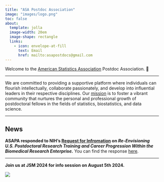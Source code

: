 ```yaml
---
title: "ASA Postdoc Association"
image: "images/logo.png"
toc: false
about:
  template: jolla
  image-width: 20em
  image-shape: rectangle
  links:
    - icon: envelope-at-fill
      text: Email
      href: mailto:asapostdocs@gmail.com
---
```


Welcome to the [American Statistics Association](https://www.amstat.org/) Postdoc Association. 🤗

------------------------------------------------------------------------

We are committed to providing a supportive platform where individuals can flourish intellectually, collaborate passionately, and develop into influential leaders in their respective disciplines. Our [mission](mission.html) is to foster a vibrant community that nurtures the personal and professional growth of postdoctoral fellows in the fields of statistics, biostatistics, and data science.

------------------------------------------------------------------------

## News

**ASAPA responded to NIH's [Request for Infromation](https://www.federalregister.gov/documents/2024/07/29/2024-16649/request-for-information-rfi-on-recommendations-on-re-envisioning-us-postdoctoral-research-training) on *Re-Envisioning U.S. Postdoctoral Research Training and Career Progression Within the Biomedical Research Enterprise.*** You can find the response [here](blog/respond_nih_rfi/).

------------------------------------------------------------------------

**Join us at JSM 2024 for info session on August 5th 2024.**

![](images/JSM2024/ASAPA-JSM-Info.png)